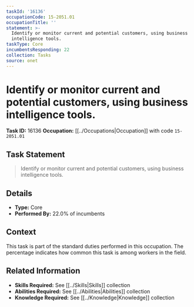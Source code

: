 ```yaml
---
taskId: '16136'
occupationCode: 15-2051.01
occupationTitle: ''
statement: >-
  Identify or monitor current and potential customers, using business
  intelligence tools.
taskType: Core
incumbentsResponding: 22
collection: Tasks
source: onet
---
```

# Identify or monitor current and potential customers, using business intelligence tools.

**Task ID:** 16136
**Occupation:** [[../Occupations|Occupation]] with code `15-2051.01`

## Task Statement

> Identify or monitor current and potential customers, using business intelligence tools.

## Details

- **Type:** Core
- **Performed By:** 22.0% of incumbents

## Context

This task is part of the standard duties performed in this occupation. The percentage indicates how common this task is among workers in the field.

## Related Information

- **Skills Required:** See [[../Skills|Skills]] collection
- **Abilities Required:** See [[../Abilities|Abilities]] collection
- **Knowledge Required:** See [[../Knowledge|Knowledge]] collection
